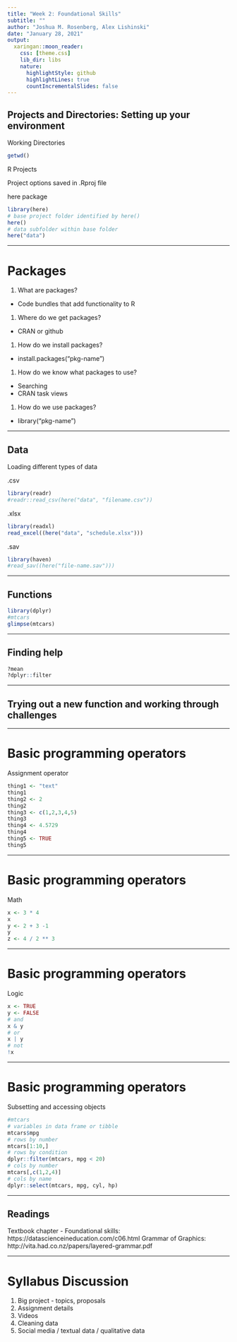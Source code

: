 ```yaml
---
title: "Week 2: Foundational Skills"
subtitle: ""
author: "Joshua M. Rosenberg, Alex Lishinski"
date: "January 28, 2021"
output:
  xaringan::moon_reader:
    css: [theme.css]
    lib_dir: libs
    nature:
      highlightStyle: github
      highlightLines: true
      countIncrementalSlides: false
---
```



## Projects and Directories: Setting up your environment

Working Directories 

```r
getwd() 
```

R Projects 

Project options saved in .Rproj file

here package

```r
library(here)
# base project folder identified by here()
here() 
# data subfolder within base folder
here("data")
```

---

# Packages

1. What are packages? 
  + Code bundles that add functionality to R
1. Where do we get packages?
  + CRAN or github
1. How do we install packages?
  + install.packages("pkg-name")
1. How do we know what packages to use?
  + Searching 
  + CRAN task views
1. How do we use packages?
  + library("pkg-name")

---

## Data

Loading different types of data

.csv

```r
library(readr)
#readr::read_csv(here("data", "filename.csv"))
```
.xlsx

```r
library(readxl)
read_excel((here("data", "schedule.xlsx")))
```

.sav

```r
library(haven)
#read_sav((here("file-name.sav")))
```

---

## Functions

```r
library(dplyr)
#mtcars
glimpse(mtcars)
```

---

## Finding help

```r
?mean
?dplyr::filter
```

---

## Trying out a new function and working through challenges

---

# Basic programming operators

Assignment operator

```r
thing1 <- "text"
thing1
thing2 <- 2
thing2
thing3 <- c(1,2,3,4,5)
thing3
thing4 <- 4.5729
thing4
thing5 <- TRUE
thing5
```

---

# Basic programming operators

Math

```r
x <- 3 * 4
x
y <- 2 + 3 -1
y
z <- 4 / 2 ** 3
```

---

# Basic programming operators

Logic

```r
x <- TRUE
y <- FALSE
# and
x & y
# or 
x | y
# not 
!x
```


---

# Basic programming operators

Subsetting and accessing objects

```r
#mtcars
# variables in data frame or tibble
mtcars$mpg
# rows by number
mtcars[1:10,]
# rows by condition
dplyr::filter(mtcars, mpg < 20)
# cols by number
mtcars[,c(1,2,4)]
# cols by name
dplyr::select(mtcars, mpg, cyl, hp)
```



---

## Readings

Textbook chapter - Foundational skills: https://datascienceineducation.com/c06.html
Grammar of Graphics: http://vita.had.co.nz/papers/layered-grammar.pdf

---

# Syllabus Discussion

1. Big project - topics, proposals 
1. Assignment details
1. Videos
1. Cleaning data
1. Social media / textual data / qualitative data
